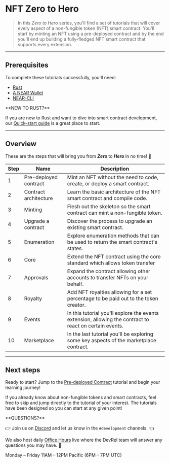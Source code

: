 # NFT Zero to Hero

> In this _Zero to Hero_ series, you'll find a set of tutorials that will cover every aspect of a non-fungible token (NFT) smart contract.
> You'll start by minting an NFT using a pre-deployed contract and by the end you'll end up building a fully-fledged NFT smart contract that supports every extension.

---

## Prerequisites

To complete these tutorials successfully, you'll need:

- [Rust](https://docs.near.org/docs/develop/contracts/rust/intro#installing-the-rust-toolchain)
- [A NEAR Wallet](https://docs.near.org/docs/develop/basics/create-account)
- [NEAR-CLI](https://docs.near.org/docs/tools/near-cli#setup)

<Info>
**NEW TO RUST?**

If you are new to Rust and want to dive into smart contract development, our [Quick-start guide](https://docs.near.org/docs/develop/contracts/rust/intro) is a great place to start.
</Info>

---

## Overview

These are the steps that will bring you from **_Zero_** to **_Hero_** in no time! 💪

<Table><thead><tr><th>Step</th><th>Name</th><th>Description</th></tr></thead><tbody><tr><td>1</td><td><Anchor href="/tutorials/nfts/predeployed-contract">Pre-deployed contract</Anchor></td><td>Mint an NFT without the need to code, create, or deploy a smart contract.</td></tr><tr><td>2</td><td><Anchor href="/tutorials/nfts/skeleton">Contract architecture</Anchor></td><td>Learn the basic architecture of the NFT smart contract and compile code.</td></tr><tr><td>3</td><td><Anchor href="/tutorials/nfts/minting">Minting</Anchor></td><td>Flesh out the skeleton so the smart contract can mint a non-fungible token.</td></tr><tr><td>4</td><td><Anchor href="/tutorials/nfts/upgrade-contract">Upgrade a contract</Anchor></td><td>Discover the process to upgrade an existing smart contract.</td></tr><tr><td>5</td><td><Anchor href="/tutorials/nfts/enumeration">Enumeration</Anchor></td><td>Explore enumeration methods that can be used to return the smart contract's states.</td></tr><tr><td>6</td><td><Anchor href="/tutorials/nfts/core">Core</Anchor></td><td>Extend the NFT contract using the core standard which allows token transfer</td></tr><tr><td>7</td><td><Anchor href="/tutorials/nfts/approvals">Approvals</Anchor></td><td>Expand the contract allowing other accounts to transfer NFTs on your behalf.</td></tr><tr><td>8</td><td><Anchor href="/tutorials/nfts/royalty">Royalty</Anchor></td><td>Add NFT royalties allowing for a set percentage to be paid out to the token creator.</td></tr><tr><td>9</td><td><Anchor href="/tutorials/nfts/events">Events</Anchor></td><td>In this tutorial you'll explore the events extension, allowing the contract to react on certain events.</td></tr><tr><td>10</td><td><Anchor href="/tutorials/nfts/marketplace">Marketplace</Anchor></td><td>In the last tutorial you'll be exploring some key aspects of the marketplace contract.</td></tr></tbody></Table>

---

## Next steps

Ready to start? Jump to the [Pre-deployed Contract](/tutorials/nfts/predeployed-contract) tutorial and begin your learning journey!

If you already know about non-fungible tokens and smart contracts, feel free to skip and jump directly to the tutorial of your interest. The tutorials have been designed so you can start at any given point!

<Info>
**QUESTIONS?**

👉  Join us on [Discord](https://near.chat/) and let us know in the `#development` channels. 👈

We also host daily [Office Hours](https://near.org/office-hours/) live where the DevRel team will answer any questions you may have. 🤔

Monday – Friday 11AM – 12PM Pacific (6PM – 7PM UTC)
</Info>
